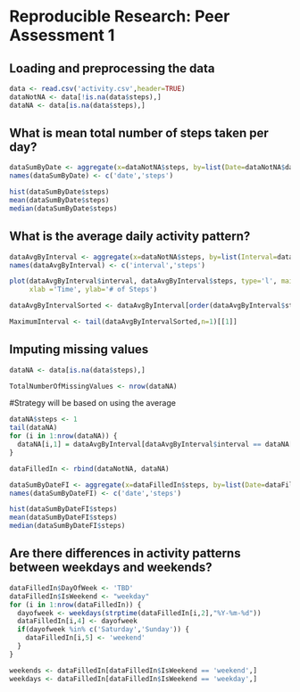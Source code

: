 # Reproducible Research: Peer Assessment 1


## Loading and preprocessing the data
```r
data <- read.csv('activity.csv',header=TRUE)
dataNotNA <- data[!is.na(data$steps),]
dataNA <- data[is.na(data$steps),]
```

## What is mean total number of steps taken per day?
```r
dataSumByDate <- aggregate(x=dataNotNA$steps, by=list(Date=dataNotNA$date),FUN=sum)
names(dataSumByDate) <- c('date','steps')

hist(dataSumByDate$steps)
mean(dataSumByDate$steps)
median(dataSumByDate$steps)
```

## What is the average daily activity pattern?
```r
dataAvgByInterval <- aggregate(x=dataNotNA$steps, by=list(Interval=dataNotNA$interval),FUN=mean)
names(dataAvgByInterval) <- c('interval','steps')

plot(dataAvgByInterval$interval, dataAvgByInterval$steps, type='l', main='Average Daily Pattern',
     xlab ='Time', ylab='# of Steps')

dataAvgByIntervalSorted <- dataAvgByInterval[order(dataAvgByInterval$steps,dataAvgByInterval$interval),]

MaximumInterval <- tail(dataAvgByIntervalSorted,n=1)[[1]]

```
## Imputing missing values
```r

dataNA <- data[is.na(data$steps),]

TotalNumberOfMissingValues <- nrow(dataNA)
```
#Strategy will be based on using the average 
```r
dataNA$steps <- 1
tail(dataNA)
for (i in 1:nrow(dataNA)) {
  dataNA[i,1] = dataAvgByInterval[dataAvgByInterval$interval == dataNA[i,3],2]
}

dataFilledIn <- rbind(dataNotNA, dataNA)

dataSumByDateFI <- aggregate(x=dataFilledIn$steps, by=list(Date=dataFilledIn$date),FUN=sum)
names(dataSumByDateFI) <- c('date','steps')

hist(dataSumByDateFI$steps)
mean(dataSumByDateFI$steps)
median(dataSumByDateFI$steps)
```
## Are there differences in activity patterns between weekdays and weekends?
```r

dataFilledIn$DayOfWeek <- 'TBD'
dataFilledIn$IsWeekend <- "weekday"
for (i in 1:nrow(dataFilledIn)) {
  dayofweek <- weekdays(strptime(dataFilledIn[i,2],"%Y-%m-%d"))
  dataFilledIn[i,4] <- dayofweek
  if(dayofweek %in% c('Saturday','Sunday')) {
    dataFilledIn[i,5] <- 'weekend'  
  }
}

weekends <- dataFilledIn[dataFilledIn$IsWeekend == 'weekend',]
weekdays <- dataFilledIn[dataFilledIn$IsWeekend == 'weekday',]


```